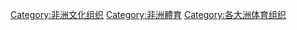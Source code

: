[[Category:非洲文化组织|Category:非洲文化组织]]
[[Category:非洲體育|Category:非洲體育]]
[[Category:各大洲体育组织|Category:各大洲体育组织]]